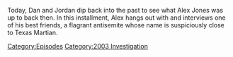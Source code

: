 {{DEFAULTSORT:
    #_EPISODE_0828:March 5, 2004
}}{{Episode
    | title           = March 5, 2004
    | caption         = Listen to this episode on [https://knowledgefight.libsyn.com/828-march-5-2004 Libsyn] [https://open.spotify.com/episode/03dPtUatU5QV59YvpvRACb Spotify], Read the [[Transcript/828: March 5, 2004|Unofficial Transcript]]
    | episodeNumber   = 828
    | length          = 01:20:22
    | airDate         = July 14, 2023
    | coverageDate    = March 5, 2004
    | episodeType     = [[:Category:2003 Investigation|2003 Investigation]]
    | appearance      = [[John Kerry]], [[Mel Gibson]]
    | previousEpisode = [[827: July 9, 2023]]
    | nextEpisode     = [[829: Chatting with Talia Lavin]]
}}

{{Stub}}

Today, Dan and Jordan dip back into the past to see what Alex Jones was up to back then.  In this installment, Alex hangs out with and interviews one of his best friends, a flagrant antisemite whose name is suspiciously close to Texas Martian.

[[Category:Episodes]]
[[Category:2003 Investigation]]
